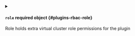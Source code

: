 
<details className="config-field" data-expandable="true">
<summary>

#### `role` <span className="config-field-required" data-required="false">required</span> <span className="config-field-type">object</span> <span className="config-field-default"></span> <span className="config-field-enum"></span> {#plugins-rbac-role}

Role holds extra virtual cluster role permissions for the plugin

</summary>




<details className="config-field" data-expandable="true">
<summary>

##### `extraRules` <span className="config-field-required" data-required="false">required</span> <span className="config-field-type">object[]</span> <span className="config-field-default"></span> <span className="config-field-enum"></span> {#plugins-rbac-role-extraRules}

ExtraRules are extra rbac permissions roles that will be added to role or cluster role

</summary>




<details className="config-field" data-expandable="false" open>
<summary>

##### `verbs` <span className="config-field-required" data-required="false">required</span> <span className="config-field-type">string[]</span> <span className="config-field-default"></span> <span className="config-field-enum"></span> {#plugins-rbac-role-extraRules-verbs}

Verbs is a list of Verbs that apply to ALL the ResourceKinds contained in this rule. '*' represents all verbs.

</summary>



</details>



<details className="config-field" data-expandable="false" open>
<summary>

##### `apiGroups` <span className="config-field-required" data-required="false">required</span> <span className="config-field-type">string[]</span> <span className="config-field-default"></span> <span className="config-field-enum"></span> {#plugins-rbac-role-extraRules-apiGroups}

APIGroups is the name of the APIGroup that contains the resources.  If multiple API groups are specified, any action requested against one of
the enumerated resources in any API group will be allowed. "" represents the core API group and "*" represents all API groups.

</summary>



</details>



<details className="config-field" data-expandable="false" open>
<summary>

##### `resources` <span className="config-field-required" data-required="false">required</span> <span className="config-field-type">string[]</span> <span className="config-field-default"></span> <span className="config-field-enum"></span> {#plugins-rbac-role-extraRules-resources}

Resources is a list of resources this rule applies to. '*' represents all resources.

</summary>



</details>



<details className="config-field" data-expandable="false" open>
<summary>

##### `resourceNames` <span className="config-field-required" data-required="false">required</span> <span className="config-field-type">string[]</span> <span className="config-field-default"></span> <span className="config-field-enum"></span> {#plugins-rbac-role-extraRules-resourceNames}

ResourceNames is an optional white list of names that the rule applies to.  An empty set means that everything is allowed.

</summary>



</details>



<details className="config-field" data-expandable="false" open>
<summary>

##### `nonResourceURLs` <span className="config-field-required" data-required="false">required</span> <span className="config-field-type">string[]</span> <span className="config-field-default"></span> <span className="config-field-enum"></span> {#plugins-rbac-role-extraRules-nonResourceURLs}

NonResourceURLs is a set of partial urls that a user should have access to.  *s are allowed, but only as the full, final step in the path
Since non-resource URLs are not namespaced, this field is only applicable for ClusterRoles referenced from a ClusterRoleBinding.
Rules can either apply to API resources (such as "pods" or "secrets") or non-resource URL paths (such as "/api"),  but not both.

</summary>



</details>


</details>


</details>
